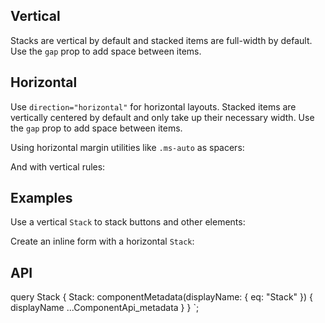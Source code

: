 


<PageHeader
  title="Stacks"
  subTitle="Shorthand helpers that build on top of our flexbox utilities to make component layout faster and easier than ever."
/>

## Vertical

Stacks are vertical by default and stacked items are full-width by default. Use the `gap`
prop to add space between items.

<ReactPlayground codeText={StackVertical} />

## Horizontal

Use `direction="horizontal"` for horizontal layouts. Stacked items are vertically centered
by default and only take up their necessary width. Use the `gap` prop to add space between
items.

<ReactPlayground codeText={StackHorizontal} />

Using horizontal margin utilities like `.ms-auto` as spacers:

<ReactPlayground codeText={StackHorizontalMarginStart} />

And with vertical rules:

<ReactPlayground codeText={StackHorizontalVerticalRules} />

## Examples

Use a vertical `Stack` to stack buttons and other elements:

<ReactPlayground codeText={StackButtons} />

Create an inline form with a horizontal `Stack`:

<ReactPlayground codeText={StackForm} />

## API

<ComponentApi metadata={props.data.Stack} />

  query Stack {
    Stack: componentMetadata(displayName: { eq: "Stack" }) {
      displayName
      ...ComponentApi_metadata
    }
  }
`;
